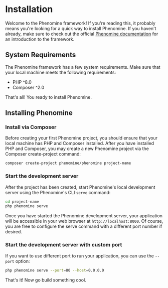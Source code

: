 
# Installation

Welcome to the Phenomine framework! If you're reading this, it probably means you're looking for a quick way to install Phenomine. If you haven't already, make sure to check out the official [Phenomine documentation](https://phenomine.spentura.com) for an introduction to the framework.

## System Requirements
The Phenomine framework has a few system requirements. Make sure that your local machine meets the following requirements:

- PHP ^8.0
- Composer ^2.0

That's all! You ready to install Phenomine.

## Installing Phenomine

### Install via Composer

Before creating your first Phenomine project, you should ensure that your local machine
has PHP and Composer installed. After you have installed PHP and Composer, you may create a new Phenomine project via the Composer create-project command:

```sh copy
composer create-project phenomine/phenomine project-name
```

### Start the development server

After the project has been created, start Phenomine's local development server using the Phenomine's CLI `serve` command:

```sh copy
cd project-name
php phenomine serve
```

Once you have started the Phenomine development server, your application will be accessible in your web browser at `http://localhost:8000`. Of course, you are free to configure the serve command with a different port number if desired.

### Start the development server with custom port
If you want to use different port to run your application, you can use the `--port` option:

```sh copy
php phenomine serve --port=80 --host=0.0.0.0
```

That's it! Now go build something cool.